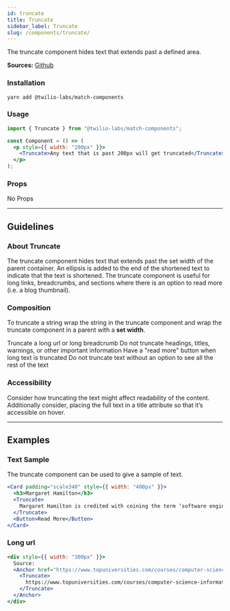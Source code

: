 ```yaml
---
id: truncate
title: Truncate
sidebar_label: Truncate
slug: /components/truncate/
---
```



The truncate component hides text that extends past a defined area.

**Sources:** [Github](https://github.com/twilio-labs/match/tree/main/packages/match-components/src/truncate)

### Installation

```shell
yarn add @twilio-labs/match-components
```

### Usage

```jsx
import { Truncate } from "@twilio-labs/match-components";

const Component = () => (
  <p style={{ width: "200px" }}>
    <Truncate>Any text that is past 200px will get truncated</Truncate>
  </p>
);
```

### Props

No Props

---

## Guidelines

### About Truncate

The truncate component hides text that extends past the set width of the parent container. An ellipsis is added to the end of the shortened text to
indicate that the text is shortened. The truncate component is useful for long links, breadcrumbs, and sections where there is an option to
read more (i.e. a blog thumbnail).

### Composition

To truncate a string wrap the string in the truncate component and wrap the truncate component in a parent with a **set width**.

<VirtueCrime>
  <Virtue>Truncate a long url or long breadcrumb</Virtue>
  <Crime>
    Do not truncate headings, titles, warnings, or other important information
  </Crime>
  <Virtue>Have a "read more" button when long text is truncated </Virtue>
  <Crime>
    Do not truncate text without an option to see all the rest of the text
  </Crime>
</VirtueCrime>

### Accessibility

Consider how truncating the text might affect readability of the content. Additionally consider, placing the full text in a title attribute so
that it’s accessible on hover.

---

## Examples

<ThemeSwitcher />

### Text Sample

The truncate component can be used to give a sample of text.

```jsx live
<Card padding="scale340" style={{ width: "400px" }}>
  <h3>Margaret Hamilton</h3>
  <Truncate>
    Margaret Hamilton is credited with coining the term ‘software engineering'
  </Truncate>
  <Button>Read More</Button>
</Card>
```

### Long url

```jsx live
<div style={{ width: "300px" }}>
  Source:
  <Anchor href="https://www.topuniversities.com/courses/computer-science-information-systems/10-amazing-female-computer-scientists-youve-probably-never-heard">
    <Truncate>
      https://www.topuniversities.com/courses/computer-science-information-systems/10-amazing-female-computer-scientists-youve-probably-never-heard{" "}
    </Truncate>
  </Anchor>
</div>
```
